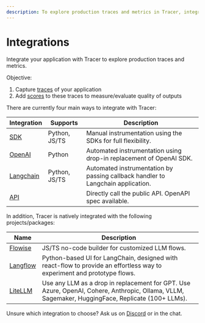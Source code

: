 ```yaml
---
description: To explore production traces and metrics in Tracer, integrate your application via SDKs, Langchain integration or APIs
---
```


# Integrations

Integrate your application with Tracer to explore production traces and metrics.

Objective:

1. Capture [traces](/docs/tracing) of your application
2. Add [scores](/docs/scores) to these traces to measure/evaluate quality of outputs

There are currently four main ways to integrate with Tracer:

| Integration                  | Supports      | Description                                                                     |
| ---------------------------- | ------------- | ------------------------------------------------------------------------------- |
| [SDK](/docs/sdk)             | Python, JS/TS | Manual instrumentation using the SDKs for full flexibility.                     |
| [OpenAI](/docs/openai)       | Python        | Automated instrumentation using drop-in replacement of OpenAI SDK.              |
| [Langchain](/docs/langchain) | Python, JS/TS | Automated instrumentation by passing callback handler to Langchain application. |
| [API](/docs/api)             |               | Directly call the public API. OpenAPI spec available.                           |

In addition, Tracer is natively integrated with the following projects/packages:

| Name                       | Description                                                                                                                                      |
| -------------------------- | ------------------------------------------------------------------------------------------------------------------------------------------------ |
| [Flowise](/docs/flowise)   | JS/TS no-code builder for customized LLM flows.                                                                                                  |
| [Langflow](/docs/langflow) | Python-based UI for LangChain, designed with react-flow to provide an effortless way to experiment and prototype flows.                          |
| [LiteLLM](/docs/litellm)   | Use any LLM as a drop in replacement for GPT. Use Azure, OpenAI, Cohere, Anthropic, Ollama, VLLM, Sagemaker, HuggingFace, Replicate (100+ LLMs). |

Unsure which integration to choose? Ask us on [Discord](/discord) or in the chat.
